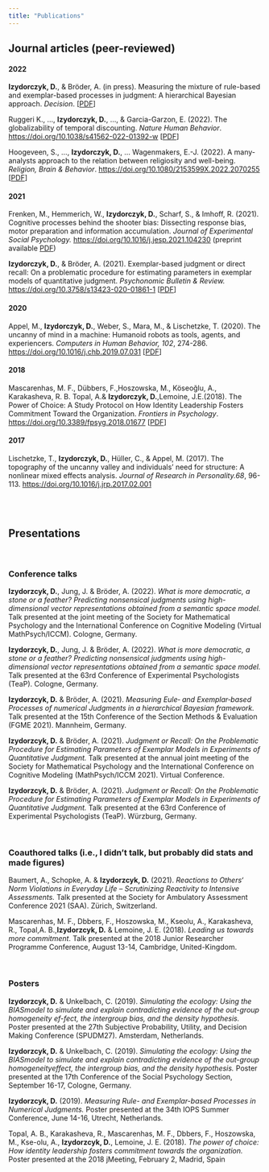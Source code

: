 ```yaml
---
title: "Publications"
---
```



##  <i class="bi bi-book"></i> Journal articles (peer-reviewed)


#### 2022

**Izydorczyk, D.**, & Bröder, A. (in press). Measuring the mixture of rule-based and exemplar-based processes in judgment: A hierarchical Bayesian approach. _Decision_. [[PDF]()]

Ruggeri K., ..., **Izydorczyk, D.**, ..., &  Garcia-Garzon, E. (2022). The globalizability of  temporal discounting. _Nature Human Behavior_.  [https://doi.org/10.1038/s41562-022-01392-w](https://doi.org/10.1038/s41562-022-01392-w) [[PDF](https://www.nature.com/articles/s41562-022-01392-w)]

Hoogeveen, S., ..., **Izydorczyk, D.**, ... Wagenmakers, E.-J. (2022). A many-analysts approach to the relation between religiosity and well-being. _Religion, Brain & Behavior_. [https://doi.org/10.1080/2153599X.2022.2070255](https://doi.org/10.1080/2153599X.2022.2070255)  [[PDF](https://www.tandfonline.com/doi/full/10.1080/2153599X.2022.2070263?scroll=top&needAccess=true)]


#### 2021

Frenken, M., Hemmerich, W., **Izydorczyk, D.**, Scharf, S., & Imhoff, R. (2021).  Cognitive processes behind the shooter bias: Dissecting response bias, motor preparation and information accumulation. _Journal of Experimental Social Psychology._ [https://doi.org/10.1016/j.jesp.2021.104230](https://doi.org/10.1016/j.jesp.2021.104230)  (preprint available [PDF](https://psyarxiv.com/eagwt/)) 

**Izydorczyk, D.**, & Bröder, A. (2021).  Exemplar-based judgment or direct recall: On a problematic procedure for estimating parameters in exemplar models of quantitative judgment. _Psychonomic Bulletin & Review._  [https://doi.org/10.3758/s13423-020-01861-1](https://doi.org/10.3758/s13423-020-01861-1) [[PDF](https://link.springer.com/content/pdf/10.3758/s13423-020-01861-1.pdf)]

#### 2020

Appel, M., **Izydorczyk, D.**, Weber, S., Mara, M., & Lischetzke, T. (2020). The uncanny of mind in a machine: Humanoid robots as tools, agents, and experiencers. _Computers in Human Behavior, 102_, 274-286.  [https://doi.org/10.1016/j.chb.2019.07.031](https://doi.org/10.1016/j.chb.2019.07.031) [[PDF](https://www.mcm.uni-wuerzburg.de/fileadmin/06110000/Lehrstuhl_f_Kommunikationspsychologie_u_Neue_Medien/Dateien/Markus_Appel/Publikationen_ab_2019/Appel_et_al__Preprint__Mind_and_Machine.pdf)]


#### 2018 

Mascarenhas, M. F., Dübbers, F.,Hoszowska, M., Köseoğlu, A., Karakasheva, R. B. Topal, A.& **Izydorczyk, D.**,Lemoine, J.E.(2018). The Power of Choice: A Study Protocol on How Identity Leadership Fosters Commitment Toward the Organization. _Frontiers in Psychology_.  [https://doi.org/10.3389/fpsyg.2018.01677](https://doi.org/10.3389/fpsyg.2018.01677) [[PDF](https://www.frontiersin.org/articles/10.3389/fpsyg.2018.01677/pdf)]

#### 2017

Lischetzke, T., **Izydorczyk, D.**, Hüller, C., & Appel, M. (2017). The topography of the uncanny valley and individuals’ need for structure: A nonlinear mixed effects analysis. _Journal of Research in Personality.68_, 96-113. [https://doi.org/10.1016/j.jrp.2017.02.001](https://doi.org/10.1016/j.jrp.2017.02.001) 

<br/><br/>

## <i class="bi bi-easel3"></i> Presentations

<br/>

### <i class="bi bi-mic"></i> Conference talks

**Izydorzcyk,  D.**, Jung, J. & Bröder,  A. (2022). *What is more democratic, a stone or a feather? Predicting nonsensical judgments using high-dimensional vector representations obtained from a semantic space model.*  Talk presented at the  joint meeting of the Society for Mathematical Psychology and the International Conference on Cognitive Modeling (Virtual MathPsych/ICCM). Cologne, Germany.

**Izydorzcyk,  D.**, Jung, J. & Bröder,  A. (2022). *What is more democratic, a stone or a feather? Predicting nonsensical judgments using high-dimensional vector representations obtained from a semantic space model.*  Talk presented at the 63rd Conference of Experimental Psychologists (TeaP). Cologne, Germany.

**Izydorzcyk,  D.** & Bröder,  A. (2021). *Measuring Eule‐ and Exemplar‐based Processes of numerical Judgments in a hierarchical Bayesian framework.*  Talk presented at the  15th Conference of the Section Methods & Evaluation (FGME 2021). Mannheim, Germany.

**Izydorzcyk,  D.** & Bröder,  A. (2021). *Judgment or Recall: On the Problematic Procedure for Estimating Parameters of Exemplar Models in Experiments of Quantitative Judgment.*  Talk presented at the  annual joint meeting of the Society for Mathematical Psychology and the International Conference on Cognitive Modeling (MathPsych/ICCM 2021). Virtual Conference.

**Izydorzcyk,  D.** & Bröder,  A. (2021). *Judgment or Recall: On the Problematic Procedure for Estimating Parameters of Exemplar Models in Experiments of Quantitative Judgment.*  Talk presented at the 63rd Conference of Experimental Psychologists (TeaP). Würzburg, Germany.

<br/>

### <i class="bi bi-people-fill"></i> Coauthored talks (i.e., I didn't talk, but probably did stats and made figures)

Baumert, A., Schopke, A. & **Izydorzcyk,  D.** (2021). *Reactions to Others‘ Norm Violations in Everyday Life – Scrutinizing Reactivity to Intensive Assessments.*  Talk presented at the Society for Ambulatory Assessment Conference 2021 (SAA). Zürich, Switzerland.

Mascarenhas, M. F., Dbbers, F., Hoszowska, M., Kseolu, A., Karakasheva, R., Topal,A. B.,**Izydorzcyk, D.** & Lemoine, J. E. (2018). *Leading us towards more commitment*. Talk presented at the 2018 Junior Researcher Programme Conference, August 13-14, Cambridge, United-Kingdom.

<br/>

### <i class="bi bi-easel"></i> Posters

**Izydorzcyk,  D.** & Unkelbach,  C. (2019). *Simulating the ecology:  Using the BIASmodel to simulate and explain contradicting evidence of the out-group homogeneity ef-fect, the intergroup bias, and the density hypothesis.*  Poster presented at the 27th Subjective Probability, Utility, and Decision Making Conference (SPUDM27). Amsterdam, Netherlands.

**Izydorzcyk,  D.** & Unkelbach,  C. (2019). *Simulating the ecology:  Using the BIASmodel  to  simulate  and  explain  contradicting  evidence  of  the  out-group  homogeneityeffect, the intergroup bias, and the density hypothesis.*  Poster presented at the 17th Conference of the Social Psychology Section, September 16-17, Cologne, Germany.

**Izydorzcyk,  D.** (2019). *Measuring  Rule-  and  Exemplar-based  Processes  in  Numerical Judgments.*  Poster presented at the 34th IOPS Summer Conference, June 14-16, Utrecht, Netherlands.

Topal, A. B., Karakasheva, R., Mascarenhas, M. F., Dbbers, F., Hoszowska, M., Kse-olu, A., **Izydorzcyk, D.**, Lemoine, J. E. (2018). *The power of choice:  How identity leadership fosters commitment towards the organization.*  Poster presented at the 2018 jMeeting, February 2, Madrid, Spain